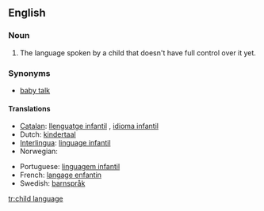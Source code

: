 ==English==

===Noun===
{{en-noun|sg=[[child]] [[language]]|-}}

# The language spoken by a child that doesn't have full control over it yet.

===Synonyms===
*[[baby talk]]

====Translations====
{{trans-top|the language spoken by a child that doesn't have full control over it yet}}
*[[Catalan]]: [[llenguatge infantil]] {{m}}, [[idioma infantil]] {{m}}
*Dutch: [[kindertaal]] {{f}}
*[[Interlingua]]: [[linguage infantil]]
*Norwegian: {{t-|no|barnespråk|n}}
{{trans-mid}}
*Portuguese: [[linguagem infantil]] {{f}}
*French: [[langage enfantin]] {{m}}
*Swedish: [[barnspråk]] {{n}}
{{trans-bottom}}

[[tr:child language]]